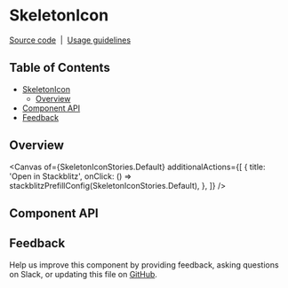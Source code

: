 
<Meta isTemplate />

# SkeletonIcon

[Source code](https://github.com/carbon-design-system/carbon/tree/main/packages/react/src/components/SkeletonIcon)
&nbsp;|&nbsp;
[Usage guidelines](https://www.carbondesignsystem.com/patterns/loading-pattern/#skeleton-states)

## Table of Contents

- [SkeletonIcon](#skeletonicon)
  - [Overview](#overview)
- [Component API](#component-api)
- [Feedback](#feedback)

## Overview

<Canvas
  of={SkeletonIconStories.Default}
  additionalActions={[
    {
      title: 'Open in Stackblitz',
      onClick: () => stackblitzPrefillConfig(SkeletonIconStories.Default),
    },
  ]}
/>

## Component API

<ArgTypes />

## Feedback

Help us improve this component by providing feedback, asking questions on Slack,
or updating this file on
[GitHub](https://github.com/carbon-design-system/carbon/edit/main/packages/react/src/components/SkeletonIcon/SkeletonIcon.mdx).
